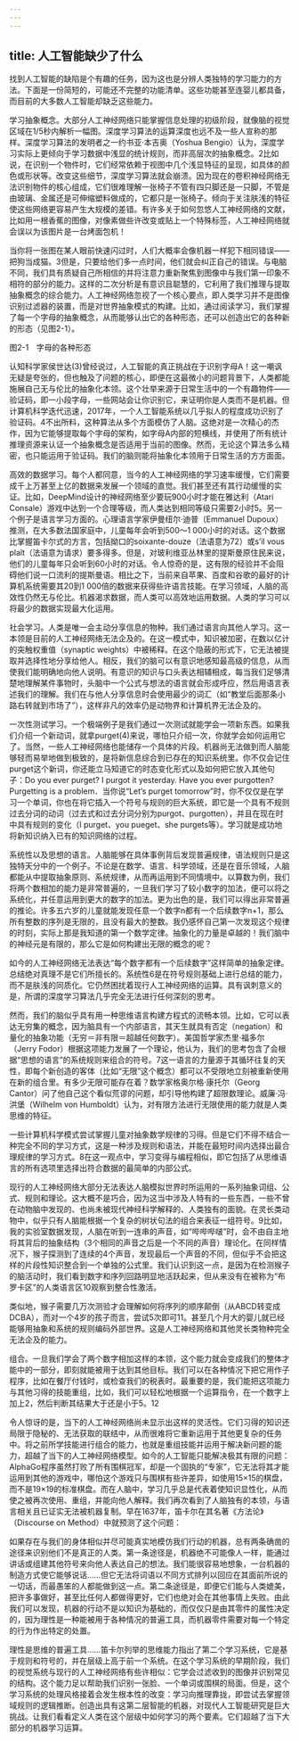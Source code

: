 ```yaml
---
---
---
```

title: 人工智能缺少了什么
---




找到人工智能的缺陷是个有趣的任务，因为这也是分辨人类独特的学习能力的方法。下面是一份简短的，可能还不完整的功能清单。这些功能甚至连婴儿都具备，而目前的大多数人工智能却缺乏这些能力。

学习抽象概念。大部分人工神经网络只能掌握信息处理的初级阶段，就像脑的视觉区域在1/5秒内解析一幅图。深度学习算法的运算深度也远不及一些人宣称的那样。深度学习算法的发明者之一约书亚·本吉奥（Yoshua Bengio）认为，深度学习实际上更倾向于学习数据中浅显的统计规则，而非高层次的抽象概念。2比如说，在识别一个物件时，它们经常依赖于视图中几个浅显特征的呈现，如具体的颜色或形状等。改变这些细节，深度学习算法就会崩溃。因为现在的卷积神经网络无法识别物件的核心组成，它们很难理解一张椅子不管有四只脚还是一只脚，不管是由玻璃、金属还是可伸缩塑料做成的，它都只是一张椅子。倾向于关注肤浅的特征使这些网络更容易产生大规模的差错。有许多关于如何忽悠人工神经网络的文献，比如用一根香蕉的图像，对像素做些许改变或贴上一个特殊标签，人工神经网络就会误以为该图片是一台烤面包机！

当你将一张图在某人眼前快速闪过时，人们大概率会像机器一样犯下相同错误——把狗当成猫。3但是，只要给他们多一点时间，他们就会纠正自己的错误。与电脑不同，我们具有质疑自己所相信的并将注意力重新聚焦到图像中与我们第一印象不相符的部分的能力。这样的二次分析是有意识且聪慧的，它利用了我们推理与提取抽象概念的综合能力。人工神经网络忽视了一个核心要点，即人类学习并不是图像识别过滤器的装置，而是对世界抽象模式的构建。比如，通过阅读学习，我们掌握了每一个字母的抽象概念，从而能够认出它的各种形态，还可以创造出它的各种新的形态（见图2-1）。

图2-1　字母的各种形态



认知科学家侯世达(3)曾经说过，人工智能的真正挑战在于识别字母A！这一嘲讽无疑是夸张的，但也触及了问题的核心，即便在这最微小的问题背景下，人类都能施展自己无与伦比的抽象化本领。这个壮举来源于日常生活中的一个有趣物件——验证码，即一小段字母，一些网站会让你识别它，来证明你是人类而不是机器。但计算机科学迭代迅速，2017年，一个人工智能系统以几乎拟人的程度成功识别了验证码。4不出所料，这种算法从多个方面模仿了人脑。这绝对是一次精心的杰作，因为它能够提取每个字母的架构，如字母A内部的短横线，并使用了所有统计推理资源来认证一个抽象概念是否适用于当前的图像。然而，无论这个算法多么精密，也只能运用于验证码。我们的脑则能将抽象化本领用于日常生活的方方面面。

高效的数据学习。每个人都同意，当今的人工神经网络的学习速率缓慢，它们需要成千上万甚至上亿的数据来发展一个领域的直觉。我们甚至还有其行动缓慢的实证。比如，DeepMind设计的神经网络至少要玩900小时才能在雅达利（Atari Consale）游戏中达到一个合理等级，而人类达到相同等级只需要2小时5。另一个例子是语言学习方面的。心理语言学家伊曼纽尔·迪普（Emmanuel Dupoux）推测，在大多数法国家庭中，儿童每年会听到500～1 000小时的对话。这个数据比掌握笛卡尔式的方言，包括拗口的soixante-douze（法语意为72）或s’il vous plaît（法语意为请求）要多得多。但是，对玻利维亚丛林里的提斯曼原住民来说，他们的儿童每年只会听到60小时的对话。令人惊奇的是，这有限的经验并不会阻碍他们说一口流利的提斯曼语。相比之下，当前来自苹果、百度和谷歌的最好的计算机系统需要其20到1 000倍的数据来获得些许语言技能。在学习领域，人脑的高效性仍然无与伦比。机器渴求数据，而人类可以高效地运用数据。人类的学习可以将最少的数据实现最大化运用。

社会学习。人类是唯一会主动分享信息的物种。我们通过语言向其他人学习。这一本领是目前的人工神经网络无法企及的。在这一模式中，知识被加密，在数以亿计的突触权重值（synaptic weights）中被稀释。在这个隐蔽的形式下，它无法被提取并选择性地分享给他人。相反，我们的脑可以有意识地感知最高级的信息，从而使我们能明确地向他人说明。有意识的知识与口头表达相辅相成，每当我们足够清楚地理解某件事物时，头脑中一个公式与想法的语言就会形成呼应，然后用语言表述我们的理解。我们在与他人分享信息时会使用最少的词汇（如“教堂后面那条小路右转就到市场了”），这样非凡的效率仍是动物界和计算机界无法企及的。

一次性测试学习。一个极端例子是我们通过一次测试就能学会一项新东西。如果我们介绍一个新动词，就拿purget(4)来说，哪怕只介绍一次，你就学会如何运用它了。当然，一些人工神经网络也能储存一个具体的片段。机器尚无法做到而人脑能够轻而易举地做到极致的，是将新信息综合到已存在的知识系统里。你不仅会记住purget这个新词，你还能立马知道它的时态变化形式以及如何把它放入其他句子：Do you ever purget? I purgot it yesterday. Have you ever purgotten? Purgetting is a problem．当你说“Let’s purget tomorrow”时，你不仅仅是在学习一个单词，你也在将它插入一个符号与规则的巨大系统，即它是一个具有不规则过去分词的动词（过去式和过去分词分别为purgot、purgotten），并且在现在时中具有规则的变化（I purget、you pueget、she purgets等）。学习就是成功地将新知识纳入已有的知识网络的过程。

系统性以及思想的语言。人脑能够在具体事例背后发现普遍规律，语法规则只是这独特天分中的一个例子。不论是在数学、语言、科学领域，还是在音乐领域，人脑都能从中提取抽象原则、系统规律，从而再运用到不同情境中。以算数为例，我们将两个数相加的能力是非常普遍的，一旦我们学习了较小数字的加法，便可以将之系统化，并任意运用到更大的数字的加法。更为出色的是，我们可以得出非常普遍的推论。许多五六岁的儿童就能发现任意一个数字n都有一个后续数字n+1，那么所有整数的序列是无限的，且没有最大的整数。我仍感怀自己第一次发现这个规律的时刻，实际上那是我知道的第一个数学定律。抽象化的力量是卓越的！我们脑中的神经元是有限的，那么它是如何构建出无限的概念的呢？

如今的人工神经网络无法表达“每个数字都有一个后续数字”这样简单的抽象定律。总结绝对真理不是它们所擅长的。系统性6是在符号规则基础上进行总结的能力，而不是肤浅的同质化。它仍然困扰着现行人工神经网络的运算。具有讽刺意义的是，所谓的深度学习算法几乎完全无法进行任何深刻的思考。

然而，我们的脑似乎具有用一种思维语言构建方程式的流畅本领。比如，它可以表达无穷集的概念，因为脑具有一个内部语言，其天生就具有否定（negation）和量化的抽象功能（无穷＝非有限＝超越任何数字）。美国哲学家杰里·福多尔（Jerry Fodor）根据这项能力发展了一个理论，他认为，我们的思考包含了会根据“思想的语言”的系统规则来组合的符号。7这一语言的力量源于其循环往复的天性，即每个新创造的客体（比如“无限”这个概念）都可以不受限地立刻被重新使用在新的组合里。有多少无限可能存在着？数学家格奥尔格·康托尔（Georg Cantor）问了他自己这个看似荒谬的问题，却引导他构建了超限数理论。威廉·冯·洪堡（Wilhelm von Humboldt）认为，对有限方法进行无限使用的能力就是人类思维的特征。

一些计算机科学模式尝试掌握儿童对抽象数学规律的习得。但是它们不得不结合一种完全不同的学习方式，这是一种涉及规则和语法，并能在最短时间内选择出最合理规律的学习方式。8在这一观点中，学习变得与编程相似，即它包括了从思维语言的所有选项里选择出符合数据的最简单的内部公式。

现行的人工神经网络大部分无法表达人脑模拟世界时所运用的一系列抽象词组、公式、规则和理论。这大概不是巧合，因为这当中涉及人特有的一些东西，一些不曾在动物脑中发现的、也尚未被现代神经科学解释的、人类独有的面貌。在灵长类动物中，似乎只有人脑能根据一个复杂的树状句法的组合来表征一组符号。9比如，我的实验室数据发现，人脑在听到一连串的声音，如“哔哔哔啵”时，会不由自主地将其背后的抽象结构（3个相同的声音之后是一个不同的声音）理论化。在同样情况下，猴子探测到了连续的4个声音，发现最后一个声音的不同，但似乎不会把这样的片段性知识整合到一个单独的公式里。我们认识到这一点，是因为在检测猴子的脑活动时，我们看到数字和序列回路明显地活跃起来，但从来没有在被称为“布罗卡区”的人类语言区10观察到整合性激活。

类似地，猴子需要几万次测验才会理解如何将序列的顺序颠倒（从ABCD转变成DCBA），而对一个4岁的孩子而言，尝试5次即可11。甚至几个月大的婴儿就已经能够用抽象和系统的规则编码外部世界。这是人工神经网络和其他灵长类物种完全无法企及的能力。

组合。一旦我们学会了两个数字相加这样的本领，这个能力就会变成我们的整体才能中的一部分，即刻就能被用于达到其他目标。我们可以在各种情况下把它用作子程序，比如在餐厅付钱时，或检查我们的税表时。最重要的是，我们能把这项能力与其他习得的技能重组，比如，我们可以轻松地根据一个运算指令，在一个数字上加上2，然后判断其结果大于还是小于5。12

令人惊讶的是，当下的人工神经网络尚未显示出这样的灵活性。它们习得的知识还局限于隐秘的、无法获取的联结中，从而很难将它重新运用于其他更复杂的任务中。将之前所学技能进行组合的能力，也就是重组技能并运用于解决新问题的能力，超越了当下的人工神经网络模型。如今的人工智能只能解决极其有限的问题：AlphaGo程序虽然打败了所有围棋冠军，却是一个固执的“专家”，它无法将其才能运用到其他的游戏中，哪怕这个游戏只与围棋有些许差异，如使用15×15的棋盘，而不是19×19的标准棋盘。而在人脑中，学习几乎总是代表着使知识显性化，从而使之被再次使用、重组，并能向他人解释。我们再次看到了人脑独有的本领，与语言相关且已证实无法被机器复制。早在1637年，笛卡尔在其名著《方法论》（Discourse on Method）中就预测了这个问题：

如果存在与我们的身体相似并尽可能真实地模仿我们行动的机器，总有两条确凿的途径来识别他们不是真正的人类。第一条途径是，机器绝不可能像人一样，能通过讲话或组建其他符号来向他人表达自己的想法。我们能很容易地想象，一台机器的制造方式使它能够说话……但它无法将词语以不同方式排列以回应在其面前所说的一切话，而最愚笨的人都能做到这一点。第二条途径是，即便它们能与人类媲美，把许多事做好，甚至比任何人都做得更好，它们也绝对会在其他事情上失败。由此我们可以发现，机器的行动不是以知识为基础的，而仅仅只是由其零件的属性决定的，因为理性是一种能被用于各种情况的普遍工具，而机器零件需要对每一个特定的行为作出特定的处置。

理性是思维的普遍工具……笛卡尔列举的思维能力指出了第二个学习系统，它是基于规则和符号的，并在层级上高于前一个系统。在这个学习系统的早期阶段，我们的视觉系统与现行的人工神经网络有些许相似：它学会过滤收到的图像并识别常见的结构。这个能力足以帮助我们识别一张脸、一个单词或围棋的局面。但是，这个学习系统的处理风格接着会发生根本性的改变：学习向推理靠拢，即尝试去掌握领域规则的逻辑推断。创造出具有这第二层智能的机器，对现代人工智能研究是巨大挑战。让我们看看定义人类在这个层级中如何学习的两个要素。它们超越了当下大部分的机器学习运算。